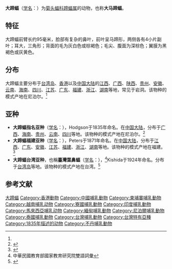 {{Speciesbox
| name = 葉鼻蝠
| status = LC
| status_system = iucn3.1 
| status_ref = <ref name=iucn/>
| image = 
| genus = Hipposideros
| species = armiger
| authority = (Hodgson, 1835) <ref name='id158'>{{cite web| url =http://www.bioinfo.cn/db05/BjdwSpecies.php?action=view&id=158| title =大蹄蝠| work =《中国动物物种编目数据库》| publisher =中国科学院微生物研究所| author =中国科学院动物研究所| accessdate =2009-03-27| deadurl =yes| archiveurl =https://web.archive.org/web/20160305110537/http://www.bioinfo.cn/db05/BjdwSpecies.php?action=view&id=158| archivedate =2016-03-05}}</ref>
| synonyms = *''Rhinolophus armiger'' Hodgson, 1835  <ref name=iucn>{{cite web | url = http://www.iucnredlist.org/details/10110/0 | title = 大蹄蝠 | work =  | publisher = IUCN | author =  | accessdate =  | archive-date = 2018-10-06 | archive-url = https://web.archive.org/web/20181006065718/http://www.iucnredlist.org/details/10110/0 | dead-url = no }}</ref>
}}

'''大蹄蝠'''（[[学名|学名]]：{{lang|la|''Hipposideros armiger''}}）为[[菊头蝠科|菊头蝠科]][[蹄蝠属|蹄蝠属]]的动物，也称'''大马蹄蝠'''。

==特征==
大蹄蝠前臂长约95毫米，脸部有复杂的鼻叶，前叶呈马蹄形，两侧各有4小片副叶；耳大，三角形；背面的毛为灰白色或棕褐色；毛尖、腹面为深棕色；翼膜为黑褐色或灰黄色。

==分布==
大蹄蝠主要分布于[[台湾岛|台湾岛]]、[[香港|香港]]以及[[中国大陆|中国大陆]]的[[江西|江西]]、[[广西|广西]]、[[陕西|陕西]]、[[贵州|贵州]]、[[安徽|安徽]]、[[云南|云南]]、[[海南|海南]]、[[四川|四川]]、[[江苏|江苏]]、[[广东|广东]]、[[福建|福建]]、[[浙江|浙江]]、[[湖南|湖南]]等地，常见于岩洞。该物种的模式产地在尼泊尔。<ref name='id158'/>

==亚种==
*'''大蹄蝠指名亚种'''（[[学名|学名]]：{{lang|la|''Hipposideros armiger armiger''}}），Hodgson于1835年命名。在[[中国大陆|中国大陆]]，分布于[[广西|广西]]、[[海南|海南]]、[[贵州|贵州]]、[[云南|云南]]、[[四川|四川]]等地。该物种的模式产地在尼泊尔。<ref name='id159'>{{cite web| url =http://www.bioinfo.cn/db05/BjdwSpecies.php?action=view&id=159| title =大蹄蝠指名亚种| work =《中国动物物种编目数据库》| publisher =中国科学院微生物研究所| author =中国科学院动物研究所| accessdate =2009-03-27| deadurl =yes| archiveurl =https://web.archive.org/web/20160305002648/http://www.bioinfo.cn/db05/BjdwSpecies.php?action=view&id=159| archivedate =2016-03-05}}</ref>
*'''大蹄蝠福建亚种'''（[[学名|学名]]：{{lang|la|''Hipposideros armiger swinhoei''}}），Peters于1871年命名。在[[中国大陆|中国大陆]]，分布于[[江西|江西]]、[[广东|广东]]、[[安徽|安徽]]、[[江苏|江苏]]、[[福建|福建]]、[[浙江|浙江]]、[[湖南|湖南]]等地。该物种的模式产地在福建。<ref name='id160'>{{cite web| url =http://www.bioinfo.cn/db05/BjdwSpecies.php?action=view&id=160| title =大蹄蝠福建亚种| work =《中国动物物种编目数据库》| publisher =中国科学院微生物研究所| author =中国科学院动物研究所| accessdate =2009-03-27| deadurl =yes| archiveurl =https://web.archive.org/web/20160305043043/http://www.bioinfo.cn/db05/BjdwSpecies.php?action=view&id=160| archivedate =2016-03-05}}</ref>
*'''大蹄蝠台湾亚种'''，也稱'''臺灣葉鼻蝠'''（[[学名|学名]]：{{lang|la|''Hipposideros armiger terasensis''}}），<ref>中華民國教育部國家教育研究院雙語詞彙</ref>Kishida于1924年命名。分布于[[台湾岛|台湾岛]]等地。该物种的模式产地在台湾。<ref name='id161'>{{cite web| url =http://www.bioinfo.cn/db05/BjdwSpecies.php?action=view&id=161| title =大蹄蝠台湾亚种| work =《中国动物物种编目数据库》| publisher =中国科学院微生物研究所| author =中国科学院动物研究所| accessdate =2009-03-27| deadurl =yes| archiveurl =https://web.archive.org/web/20160305051805/http://www.bioinfo.cn/db05/BjdwSpecies.php?action=view&id=161| archivedate =2016-03-05}}</ref>

== 参考文献 ==
{{reflist}}

{{Taxonbar}}

[[Category:蹄蝠属|大蹄蝠]]
[[Category:香港動物|Category:香港動物]]
[[Category:中國哺乳動物|Category:中國哺乳動物]]
[[Category:柬埔寨哺乳動物|Category:柬埔寨哺乳動物]]
[[Category:越南哺乳动物|Category:越南哺乳动物]]
[[Category:寮國哺乳動物|Category:寮國哺乳動物]]
[[Category:印度哺乳動物|Category:印度哺乳動物]]
[[Category:馬來西亞哺乳动物|Category:馬來西亞哺乳动物]]
[[Category:緬甸哺乳動物|Category:緬甸哺乳動物]]
[[Category:尼泊爾哺乳動物|Category:尼泊爾哺乳動物]]
[[Category:泰國哺乳動物|Category:泰國哺乳動物]]
[[Category:台灣哺乳動物|Category:台灣哺乳動物]]
[[Category:台灣特有亞種|Category:台灣特有亞種]]
[[Category:1835年描述的动物|Category:1835年描述的动物]]
[[Category:不丹哺乳動物|Category:不丹哺乳動物]]